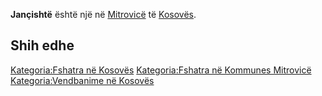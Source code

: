 {{Fshat në 
 | Emri                = Jançishtë
 | EmriAlt                = 
 | NAME_SHORT_FORM=      
 | NAME_GENERIC=      
 | NAME_SORT_NAME_RO=      JANCISHTE
 | FULL_NAME_RO = Jançishtë
 | FULL_NAME_ND_RO=Jancishte
 | SORT_NAME_RG=JANCISHTE
 | FULL_NAME_RG=Jançishtë
 | FULL_NAME_ND_RG=Jancishte
 | SRP_NAME_SHORT_FORM=      
 | SRP_NAME_GENERIC=      
 | SRP_NAME_SORT_NAME_RO=      
 | SRP_FULL_NAME_RO = 
 | SRP_FULL_NAME_ND_RO=
 | SRP_SORT_NAME_RG=
 | SRP_FULL_NAME_RG=
 | SRP_FULL_NAME_ND_RG=
 | Emri (Rasa dhanore) = 
 | Figura              = 
 | Shteti              = Kosovo
 | Komuna              = Mitrovicë
 | Kodi postar         = 
 | Sipërfaqja          = 

 | Popullsia           = 

 | Regj. i popullsisë  = 
 | Dend. e popullsisë  = 
 | Faqja zyrtare       = 
 <!--- Koordinatat ----> 
 | Gjerësia            = 42.429722
 | Gjatësia            = 20.730833
 | Lartësia            = 
}}
'''Jançishtë''' është një [[]] në [[Mitrovicë]] të [[Kosovës]].

<!-- == Gjeografia == -->
<!-- == Historia == -->
<!-- == Demografia == -->
== Shih edhe ==
{{Komuna Mitrovicë}}
{{Kosovo-Administrata-Cung}}

[[Kategoria:Fshatra në Kosovës]]
[[Kategoria:Fshatra në Kommunes Mitrovicë]]
[[Kategoria:Vendbanime në Kosovës]]